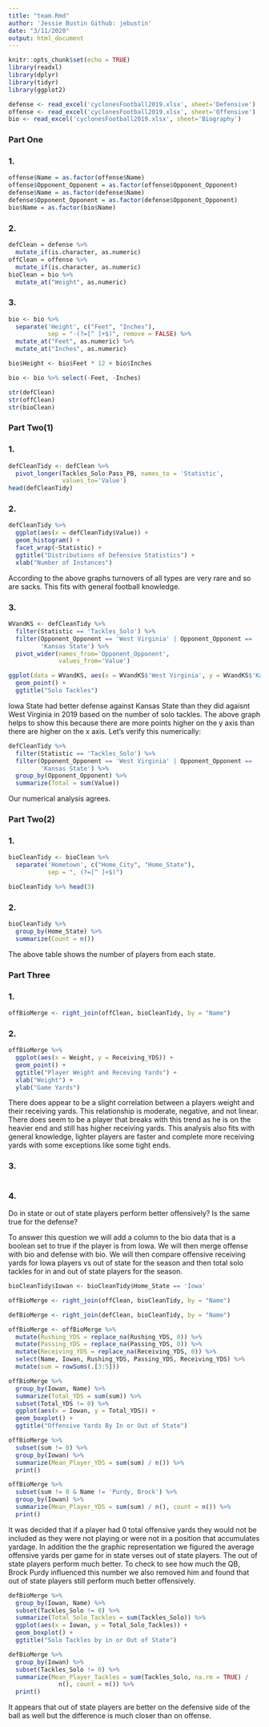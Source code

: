 ```yaml
---
title: "team.Rmd"
author: 'Jessie Bustin Github: jebustin'
date: "3/11/2020"
output: html_document
---
```


```r
knitr::opts_chunk$set(echo = TRUE)
library(readxl)
library(dplyr)
library(tidyr)
library(ggplot2)
```

```r
defense <- read_excel('cyclonesFootball2019.xlsx', sheet='Defensive')
offense <- read_excel('cyclonesFootball2019.xlsx', sheet='Offensive')
bio <- read_excel('cyclonesFootball2019.xlsx', sheet='Biography')
```

### Part One
### 1.
```r
offense$Name = as.factor(offense$Name)
offense$Opponent_Opponent = as.factor(offense$Opponent_Opponent)
defense$Name = as.factor(defense$Name)
defense$Opponent_Opponent = as.factor(defense$Opponent_Opponent)
bio$Name = as.factor(bio$Name)
```

### 2.
```r
defClean = defense %>%
  mutate_if(is.character, as.numeric)
offClean = offense %>%
  mutate_if(is.character, as.numeric)
bioClean = bio %>%
  mutate_at("Weight", as.numeric)
```

### 3.
```r
bio <- bio %>%
  separate('Height', c("Feet", "Inches"), 
           sep = "-(?=[^ ]+$)", remove = FALSE) %>%
  mutate_at("Feet", as.numeric) %>%
  mutate_at("Inches", as.numeric)

bio$Height <- bio$Feet * 12 + bio$Inches

bio <- bio %>% select(-Feet, -Inches)
```

```r
str(defClean)
str(offClean)
str(bioClean)
```

### Part Two(1)
### 1.
```r
defCleanTidy <- defClean %>% 
  pivot_longer(Tackles_Solo:Pass_PB, names_to = 'Statistic',
               values_to='Value')
head(defCleanTidy)
```

### 2.
```r
defCleanTidy %>% 
  ggplot(aes(x = defCleanTidy$Value)) +
  geom_histogram() + 
  facet_wrap(~Statistic) + 
  ggtitle("Distributions of Defensive Statistics") +
  xlab("Number of Instances")
```

According to the above graphs turnovers of all types are very rare and so are sacks.  This fits with general football knowledge.

### 3.
```r
WVandKS <- defCleanTidy %>% 
  filter(Statistic == 'Tackles_Solo') %>% 
  filter(Opponent_Opponent == 'West Virginia' | Opponent_Opponent ==
         'Kansas State') %>%
  pivot_wider(names_from='Opponent_Opponent', 
              values_from='Value')

ggplot(data = WVandKS, aes(x = WVandKS$'West Virginia', y = WVandKS$'Kansas State')) +
  geom_point() +
  ggtitle("Solo Tackles")
```

Iowa State had better defense against Kansas State than they did agaisnt West Virginia in 2019 based on the number of solo tackles.  The above graph helps to show this because there are more points higher on the y axis than there are higher on the x axis.  Let's verify this numerically:

```r
defCleanTidy %>% 
  filter(Statistic == 'Tackles_Solo') %>% 
  filter(Opponent_Opponent == 'West Virginia' | Opponent_Opponent ==
         'Kansas State') %>%
  group_by(Opponent_Opponent) %>%
  summarize(Total = sum(Value))
```

Our numerical analysis agrees.


### Part Two(2)
### 1.
```r
bioCleanTidy <- bioClean %>%
  separate('Hometown', c("Home_City", "Home_State"), 
           sep = ", (?=[^ ]+$)")

bioCleanTidy %>% head(3)
```

### 2.
```r
bioCleanTidy %>%
  group_by(Home_State) %>%
  summarize(Count = n())
```

The above table shows the number of players from each state.

### Part Three
### 1.
```r
offBioMerge <- right_join(offClean, bioCleanTidy, by = "Name")
```

### 2.
```r
offBioMerge %>% 
  ggplot(aes(x = Weight, y = Receiving_YDS)) +
  geom_point() +
  ggtitle("Player Weight and Receving Yards") +
  xlab("Weight") +
  ylab("Game Yards")
```

There does appear to be a slight correlation between a players weight and their receiving yards.  This relationship is moderate, negative, and not linear.  There does seem to be a player that breaks with this trend as he is on the heavier end and still has higher receiving yards.  This analysis also fits with general knowledge, lighter players are faster and complete more receiving yards with some exceptions like some tight ends.

### 3.
```r

```

### 4.
Do in state or out of state players perform better offensively?  Is the same true for the defense?

To answer this question we will add a column to the bio data that is a boolean set to true if the player is from Iowa.  We will then merge offense with bio and defense with bio.  We will then compare offensive receiving yards for Iowa players vs out of state for the season and then total solo tackles for in and out of state players for the season.
```r
bioCleanTidy$Iowan <- bioCleanTidy$Home_State == 'Iowa'

offBioMerge <- right_join(offClean, bioCleanTidy, by = "Name")

defBioMerge <- right_join(defClean, bioCleanTidy, by = "Name")

offBioMerge <- offBioMerge %>% 
  mutate(Rushing_YDS = replace_na(Rushing_YDS, 0)) %>%
  mutate(Passing_YDS = replace_na(Passing_YDS, 0)) %>%
  mutate(Receiving_YDS = replace_na(Receiving_YDS, 0)) %>%
  select(Name, Iowan, Rushing_YDS, Passing_YDS, Receiving_YDS) %>%
  mutate(sum = rowSums(.[3:5]))

offBioMerge %>%
  group_by(Iowan, Name) %>%
  summarize(Total_YDS = sum(sum)) %>%
  subset(Total_YDS != 0) %>%
  ggplot(aes(x = Iowan, y = Total_YDS)) +
  geom_boxplot() +
  ggtitle("Offensive Yards By In or Out of State")

offBioMerge %>%
  subset(sum != 0) %>%
  group_by(Iowan) %>%
  summarize(Mean_Player_YDS = sum(sum) / n()) %>%
  print()

offBioMerge %>%
  subset(sum != 0 & Name != 'Purdy, Brock') %>%
  group_by(Iowan) %>%
  summarize(Mean_Player_YDS = sum(sum) / n(), count = n()) %>%
  print()

```

It was decided that if a player had 0 total offensive yards they would not be included as they were not playing or were not in a position that accumulates yardage.  In addition the the graphic representation we figured the average offensive yards per game for in state verses out of state players.  The out of state players perform much better.  To check to see how much the QB, Brock Purdy influenced this number we also removed him and found that out of state players still perform much better offensively.  

```r
defBioMerge %>%
  group_by(Iowan, Name) %>%
  subset(Tackles_Solo != 0) %>%
  summarize(Total_Solo_Tackles = sum(Tackles_Solo)) %>%
  ggplot(aes(x = Iowan, y = Total_Solo_Tackles)) +
  geom_boxplot() +
  ggtitle("Solo Tackles by in or Out of State")

defBioMerge %>%
  group_by(Iowan) %>%
  subset(Tackles_Solo != 0) %>%
  summarize(Mean_Player_Tackles = sum(Tackles_Solo, na.rm = TRUE) /
              n(), count = n()) %>%
  print()
```

It appears that out of state players are better on the defensive side of the ball as well but the difference is much closer than on offense.